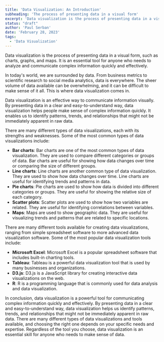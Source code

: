 ```yaml
---
title: 'Data Visualization: An Introduction'
subheading: 'The process of presenting data in a visual form'
excerpt: 'Data visualization is the process of presenting data in a visual form, such as charts, graphs, and maps. It is an essential tool for anyone who needs to analyze and communicate complex information quickly and effectively.'
status: "draft"
author: 'Paul Serban'
date: 'February 28, 2023'
tags:
  - 'Data Visualization'
---
```


Data visualization is the process of presenting data in a visual form, such as charts, graphs, and maps. It is an essential tool for anyone who needs to analyze and communicate complex information quickly and effectively.

In today's world, we are surrounded by data. From business metrics to scientific research to social media analytics, data is everywhere. The sheer volume of data available can be overwhelming, and it can be difficult to make sense of it all. This is where data visualization comes in.

Data visualization is an effective way to communicate information visually. By presenting data in a clear and easy-to-understand way, data visualization helps people make sense of complex information quickly. It enables us to identify patterns, trends, and relationships that might not be immediately apparent in raw data.

There are many different types of data visualizations, each with its strengths and weaknesses. Some of the most common types of data visualizations include:

- **Bar charts**: Bar charts are one of the most common types of data visualization. They are used to compare different categories or groups of data. Bar charts are useful for showing how data changes over time or comparing the size of different groups.
- **Line charts**: Line charts are another common type of data visualization. They are used to show how data changes over time. Line charts are useful for identifying trends and patterns in data.
- **Pie charts**: Pie charts are used to show how data is divided into different categories or groups. They are useful for showing the relative size of each category.
- **Scatter plots**: Scatter plots are used to show how two variables are related. They are useful for identifying correlations between variables.
- **Maps**: Maps are used to show geographic data. They are useful for visualizing trends and patterns that are related to specific locations.

There are many different tools available for creating data visualizations, ranging from simple spreadsheet software to more advanced data visualization software. Some of the most popular data visualization tools include:

- **Microsoft Excel**: Microsoft Excel is a popular spreadsheet software that includes built-in charting tools.
- **Tableau**: Tableau is a powerful data visualization tool that is used by many businesses and organizations.
- **D3.js**: D3.js is a JavaScript library for creating interactive data visualizations on the web.
- **R**: R is a programming language that is commonly used for data analysis and data visualization.

In conclusion, data visualization is a powerful tool for communicating complex information quickly and effectively. By presenting data in a clear and easy-to-understand way, data visualization helps us identify patterns, trends, and relationships that might not be immediately apparent in raw data. There are many different types of data visualizations and tools available, and choosing the right one depends on your specific needs and expertise. Regardless of the tool you choose, data visualization is an essential skill for anyone who needs to make sense of data.
